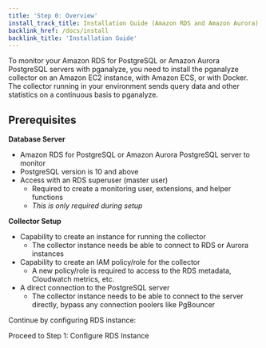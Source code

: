 ```yaml
---
title: 'Step 0: Overview'
install_track_title: Installation Guide (Amazon RDS and Amazon Aurora)
backlink_href: /docs/install
backlink_title: 'Installation Guide'
---
```


To monitor your Amazon RDS for PostgreSQL or Amazon Aurora PostgreSQL servers
with pganalyze, you need to install the pganalyze collector on an Amazon EC2
instance, with Amazon ECS, or with Docker.
The collector running in your environment sends query data and other statistics
on a continuous basis to pganalyze.

## Prerequisites

**Database Server**
* Amazon RDS for PostgreSQL or Amazon Aurora PostgreSQL server to monitor
* PostgreSQL version is 10 and above
* Access with an RDS superuser (master user)
  * Required to create a monitoring user, extensions, and helper functions
  * _This is only required during setup_

**Collector Setup**
* Capability to create an instance for running the collector
  * The collector instance needs be able to connect to RDS or Aurora instances
* Capability to create an IAM policy/role for the collector
  * A new policy/role is required to access to the RDS metadata, Cloudwatch
    metrics, etc.
* A direct connection to the PostgreSQL server
  * The collector instance needs to be able to connect to the server directly,
    bypass any connection poolers like PgBouncer

Continue by configuring RDS instance:

<Link className="btn btn-success" to="01_configure_rds_instance">
  Proceed to Step 1: Configure RDS Instance
</Link>


<PublicOnly>
  <br />
  <br />
  <div><SignupCTA event-label="Docs"></SignupCTA></div>
</PublicOnly>
